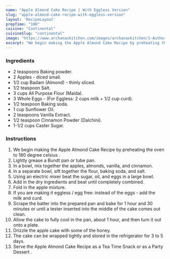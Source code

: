 ---
name: "Apple Almond Cake Recipe | With Eggless Version"
slug: "apple-almond-cake-recipe-with-eggless-version"
layout: 'RecipeLayout'
prepTime: "100"
cuisine: "Continental"
cuisineSlug: "continental"
image: "https://www.archanaskitchen.com/images/archanaskitchen/1-Author/sibyl_sunitha/Apple_Almond_Cake_Recipe_.jpg"
excerpt: "We begin making the Apple Almond Cake Recipe by preheating the oven to 180 degree celsius "
---

### Ingredients

- 2 teaspoons Baking powder.
- 2 Apples - diced small.
- 1/2 cup Badam (Almond) - thinly sliced.
- 1/2 teaspoon Salt.
- 3 cups All Purpose Flour (Maida).
- 3 Whole Eggs - (For Eggless: 2 cups milk + 1/2 cup curd).
- 1/2 teaspoon Baking soda.
- 1 cup Sunflower Oil.
- 2 teaspoons Vanilla Extract.
- 1/2 teaspoon Cinnamon Powder (Dalchini).
- 1-1/2 cups Caster Sugar.

### Instructions

1. We begin making the Apple Almond Cake Recipe by preheating the oven to 180 degree celsius .
1. Lightly grease a Bundt pan or tube pan.
1. In a bowl, mix together the apples, almonds, vanilla, and cinnamon.
1. In a separate bowl, sift together the flour, baking soda, and salt.
1. Using an electric mixer beat the sugar, oil, and eggs in a large bowl.
1. Add in the dry ingredients and beat until completely combined.
1. Fold in the apple mixture.
1. If you are making it eggless / egg free: instead of the eggs - add the milk and curd.
1. Scrape the batter into the prepared pan and bake for 1 hour and 30 minutes or until a tester inserted into the middle of the cake comes out clean.
1. Allow the cake to fully cool in the pan, about 1 hour, and then turn it out onto a plate.
1. Drizzle the apple cake with some of the honey.
1. The cake can be wrapped tightly and stored in the refrigerator for 3 to 5 days.
1. Serve the Apple Almond Cake Recipe as a Tea Time Snack or as a Party Dessert .
